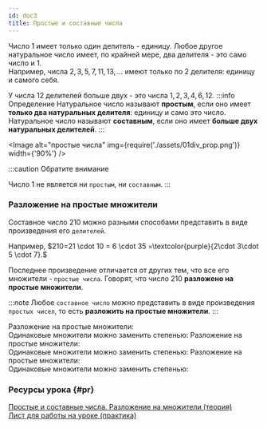 ```yaml
---
id: doc3
title: Простые и составные числа
---
```



Число $1$ имеет только один делитель - единицу. Любое другое натуральное число имеет, по крайней мере, два делителя - это само число и $1$. <br />
Например, числа $2,3,5,7,11,13, ...$ имеют только по $2$ делителя: единицу и самого себя.

<TeX math="3:3=1;\quad 3:1=3." block />

У числа $12$ делителей больше двух - это числа $1,2,3,4,6,12.$
:::info Определение
Натуральное число называют **простым**, если оно имеет **только два натуральных делителя**: единицу и само это число.<br />
Натуральное число называют **составным**, если оно имеет **больше двух натуральных делителей**.
:::

<Image
  alt="простые числа"
  img={require('./assets/01div_prop.png')}
  width={'90%'}
/>

:::caution Обратите внимание

Число $1$ не является ни `простым`, ни `составным`.
:::

### Разложение на простые множители

Составное число $210$ можно разными способами представить в виде произведения его `делителей`.<br />

Например, $210=21 \cdot 10 = 6 \cdot 35 =\textcolor{purple}{2\cdot 3\cdot 5 \cdot 7}.$<br />

Последнее произведение отличается от других тем, что все его множители - `простые
числа`. Говорят, что число $210$ **разложено на простые множители**.

:::note
Любое `составное число` можно представить в виде произведения `простых чисел`, то есть **разложить на простые множители**.
:::

<Tabs>
  <TabItem value="Пример 1" label="Пример №1" default>
   Разложение на простые множители: <TeX math="18=2 \cdot 3 \cdot 3"  /><br />
   Одинаковые множители можно заменить степенью: <TeX math="18=2 \cdot 3^2"  />

  </TabItem>
<TabItem value="Пример №2" label="Пример №2">
   Разложение на простые множители: <TeX math="80=2 \cdot 2 \cdot 2 \cdot 2 \cdot 5"  /><br />
   Одинаковые множители можно заменить степенью: <TeX math="80=2^4 \cdot 5"  />

  </TabItem>
  
  <TabItem value="Пример №3" label="Пример №3">
   Разложение на простые множители: <TeX math="81=3 \cdot 3 \cdot 3 \cdot 3"  /><br />
   Одинаковые множители можно заменить степенью: <TeX math="81=3^4"  />

  </TabItem>

</Tabs>

### Ресурсы урока {#pr}

[Простые и составные числа. Разложение на множители (теория)](https://disk.yandex.ru/i/Hwv1eJKUscoCug) <br/>
[Лист для работы на уроке (практика)](https://disk.yandex.ru/i/jEZJ4oW1sxXrNg)
